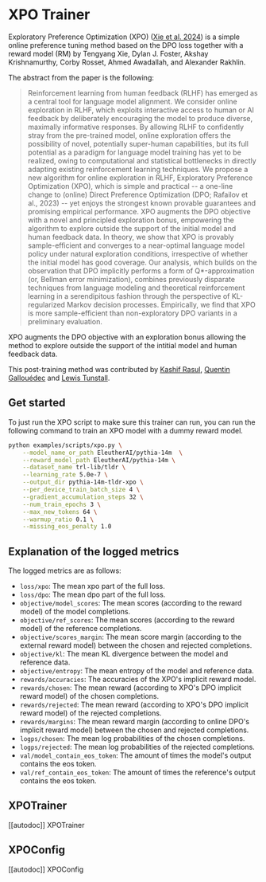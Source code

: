 # XPO Trainer

Exploratory Preference Optimization (XPO) ([Xie et al. 2024](https://huggingface.co/papers/2405.21046))  is a simple online preference tuning method based on the DPO loss together with a reward model (RM) by Tengyang Xie, Dylan J. Foster, Akshay Krishnamurthy, Corby Rosset, Ahmed Awadallah, and Alexander Rakhlin. 

The abstract from the paper is the following:

> Reinforcement learning from human feedback (RLHF) has emerged as a central tool for language model alignment. We consider online exploration in RLHF, which exploits interactive access to human or AI feedback by deliberately encouraging the model to produce diverse, maximally informative responses. By allowing RLHF to confidently stray from the pre-trained model, online exploration offers the possibility of novel, potentially super-human capabilities, but its full potential as a paradigm for language model training has yet to be realized, owing to computational and statistical bottlenecks in directly adapting existing reinforcement learning techniques. We propose a new algorithm for online exploration in RLHF, Exploratory Preference Optimization (XPO), which is simple and practical -- a one-line change to (online) Direct Preference Optimization (DPO; Rafailov et al., 2023) -- yet enjoys the strongest known provable guarantees and promising empirical performance. XPO augments the DPO objective with a novel and principled exploration bonus, empowering the algorithm to explore outside the support of the initial model and human feedback data. In theory, we show that XPO is provably sample-efficient and converges to a near-optimal language model policy under natural exploration conditions, irrespective of whether the initial model has good coverage. Our analysis, which builds on the observation that DPO implicitly performs a form of Q*-approximation (or, Bellman error minimization), combines previously disparate techniques from language modeling and theoretical reinforcement learning in a serendipitous fashion through the perspective of KL-regularized Markov decision processes. Empirically, we find that XPO is more sample-efficient than non-exploratory DPO variants in a preliminary evaluation.

XPO augments the DPO objective with an exploration bonus allowing the method to explore outside the support of the intitial model and human feedback data.

This post-training method was contributed by [Kashif Rasul](https://huggingface.co/kashif),  [Quentin Gallouédec](https://huggingface.co/qgallouedec) and [Lewis Tunstall](https://huggingface.co/lewtun).

## Get started

To just run the XPO script to make sure this trainer can run, you can run the following command to train an XPO model with a dummy reward model.

```bash
python examples/scripts/xpo.py \
    --model_name_or_path EleutherAI/pythia-14m  \
    --reward_model_path EleutherAI/pythia-14m \
    --dataset_name trl-lib/tldr \
    --learning_rate 5.0e-7 \
    --output_dir pythia-14m-tldr-xpo \
    --per_device_train_batch_size 4 \
    --gradient_accumulation_steps 32 \
    --num_train_epochs 3 \
    --max_new_tokens 64 \
    --warmup_ratio 0.1 \
    --missing_eos_penalty 1.0
```

## Explanation of the logged metrics

The logged metrics are as follows:

* `loss/xpo`: The mean xpo part of the full loss.
* `loss/dpo`: The mean dpo part of the full loss.
* `objective/model_scores`: The mean scores (according to the reward model) of the model completions.
* `objective/ref_scores`: The mean scores (according to the reward model) of the reference completions.
* `objective/scores_margin`: The mean score margin (according to the external reward model) between the chosen and rejected completions.
* `objective/kl`: The mean KL divergence between the model and reference data.
* `objective/entropy`: The mean entropy of the model and reference data.
* `rewards/accuracies`: The accuracies of the XPO's implicit reward model.
* `rewards/chosen`: The mean reward (according to XPO's DPO implicit reward model) of the chosen completions.
* `rewards/rejected`: The mean reward (according to XPO's DPO implicit reward model) of the rejected completions.
* `rewards/margins`: The mean reward margin (according to online DPO's implicit reward model) between the chosen and rejected completions.
* `logps/chosen`: The mean log probabilities of the chosen completions.
* `logps/rejected`: The mean log probabilities of the rejected completions.
* `val/model_contain_eos_token`: The amount of times the model's output contains the eos token.
* `val/ref_contain_eos_token`: The amount of times the reference's output contains the eos token.

## XPOTrainer

[[autodoc]] XPOTrainer

## XPOConfig

[[autodoc]] XPOConfig